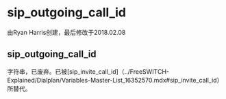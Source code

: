 # sip_outgoing_call_id

由Ryan Harris创建，最后修改于2018.02.08

## sip_outgoing_call_id

字符串，已废弃。已被[sip_invite_call_id]（../FreeSWITCH-Explained/Dialplan/Variables-Master-List_16352570.mdx#sip_invite_call_id）所替代。